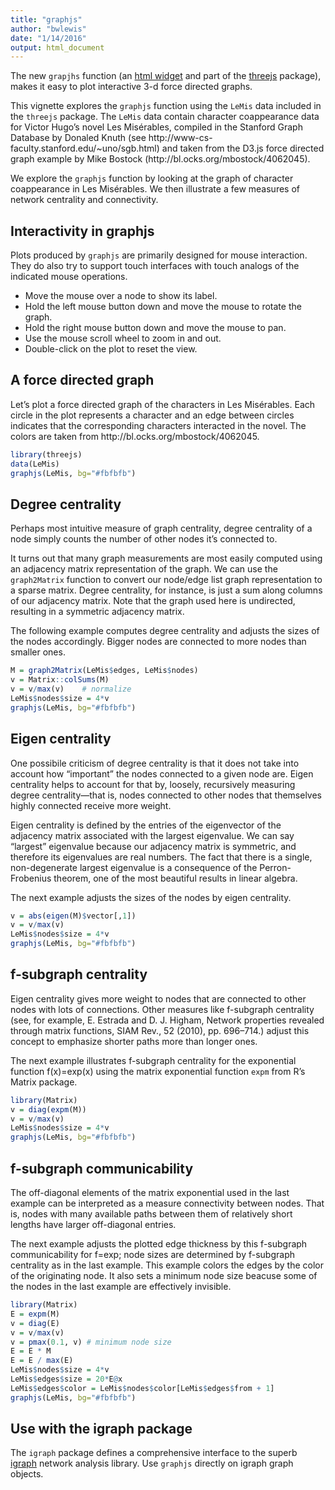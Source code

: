 ```yaml
---
title: "graphjs"
author: "bwlewis"
date: "1/14/2016"
output: html_document
---
```


The new `grapjhs` function (an [html widget](http://htmlwidgets.org) and part of the [threejs](http://bwlewis.github.io/rthreejs) package), makes it easy to plot
interactive 3-d force directed graphs.

This vignette explores the `graphjs` function using the `LeMis` data included in
the `threejs` package. The `LeMis` data contain character coappearance data for
Victor Hugo's novel Les Mis&eacute;rables, compiled in the Stanford Graph Database
by Donaled Knuth (see http://www-cs-faculty.stanford.edu/~uno/sgb.html) and taken from
the D3.js force directed graph example by Mike Bostock (http://bl.ocks.org/mbostock/4062045).

We explore the `graphjs` function by looking at the graph of character coappearance
in Les Mis&eacute;rables. We then illustrate a few measures of network centrality
and connectivity.

## Interactivity in graphjs

Plots produced by `graphjs` are primarily designed for mouse interaction. They
do also try to support touch interfaces with touch analogs of the indicated
mouse operations.

* Move the mouse over a node to show its label.
* Hold the left mouse button down and move the mouse to rotate the graph.
* Hold the right mouse button down and move the mouse to pan.
* Use the mouse scroll wheel to zoom in and out.
* Double-click on the plot to reset the view.

## A force directed graph

Let's plot a force directed graph of the characters in Les Mis&eacute;rables.
Each circle in the plot represents a character and an edge between circles
indicates that the corresponding characters interacted in the novel. The colors
are taken from http://bl.ocks.org/mbostock/4062045.

```r
library(threejs)
data(LeMis)
graphjs(LeMis, bg="#fbfbfb")
```


## Degree centrality

Perhaps most intuitive measure of graph
centrality, degree centrality of a node simply counts the number of other nodes
it's connected to.

It turns out that many graph measurements are most easily computed using an
adjacency matrix representation of the graph. We can use the `graph2Matrix`
function to convert our node/edge list graph representation to a sparse matrix.
Degree centrality, for instance, is just a sum along columns of our adjacency
matrix. Note that the graph used here is undirected, resulting in a symmetric
adjacency matrix.

The following example computes degree centrality and adjusts the sizes of the
nodes accordingly. Bigger nodes are connected to more nodes than smaller ones.
```r
M = graph2Matrix(LeMis$edges, LeMis$nodes)
v = Matrix::colSums(M)
v = v/max(v)    # normalize
LeMis$nodes$size = 4*v
graphjs(LeMis, bg="#fbfbfb")
```


## Eigen centrality

One possibile criticism of degree centrality is that it does not take into account
how "important" the nodes connected to a given node are. Eigen centrality helps
to account for that by, loosely, recursively measuring degree centrality&mdash;that
is, nodes connected to other nodes that themselves highly connected receive more weight.

Eigen centrality is defined by the entries of the eigenvector of the adjacency
matrix associated with the largest eigenvalue. We can say "largest" eigenvalue
because our adjacency matrix is symmetric, and therefore its eigenvalues are real
numbers. The fact that there is a single, non-degenerate largest eigenvalue is
a consequence of the Perron-Frobenius theorem, one of the most beautiful results
in linear algebra.

The next example adjusts the sizes of the nodes by eigen centrality.
```r
v = abs(eigen(M)$vector[,1])
v = v/max(v)
LeMis$nodes$size = 4*v
graphjs(LeMis, bg="#fbfbfb")
```


## f-subgraph centrality

Eigen centrality gives more weight to nodes that are connected to other nodes with
lots of connections. Other measures like f-subgraph centrality 
(see, for example, E. Estrada and D. J. Higham, Network properties revealed through matrix functions, SIAM Rev., 52 (2010), pp. 696–714.) adjust this concept to
emphasize shorter paths more than longer ones.

The next example illustrates f-subgraph centrality for the exponential
function f(x)=exp(x) using the matrix exponential function `expm` from R's
Matrix package.
```r
library(Matrix)
v = diag(expm(M))
v = v/max(v)
LeMis$nodes$size = 4*v
graphjs(LeMis, bg="#fbfbfb")
```


## f-subgraph communicability

The off-diagonal elements of the matrix exponential used in the last example
can be interpreted as a measure connectivity between nodes. That is,
nodes with many available paths between them of relatively short lengths have
larger off-diagonal entries.

The next example adjusts the plotted edge thickness by this f-subgraph
communicability for f=exp; node sizes are determined by f-subgraph centrality
as in the last example. This example colors the edges by the color of the
originating node. It also sets a minimum node size beacuse some of the nodes
in the last example are effectively invisible.
```r
library(Matrix)
E = expm(M)
v = diag(E)
v = v/max(v)
v = pmax(0.1, v) # minimum node size
E = E * M
E = E / max(E)
LeMis$nodes$size = 4*v
LeMis$edges$size = 20*E@x
LeMis$edges$color = LeMis$nodes$color[LeMis$edges$from + 1]
graphjs(LeMis, bg="#fbfbfb")
```

## Use with the igraph package

The `igraph` package defines a comprehensive interface to the superb
[igraph](http://igraph.org/redirect.html) network analysis library.
Use `graphjs` directly on igraph graph objects.
